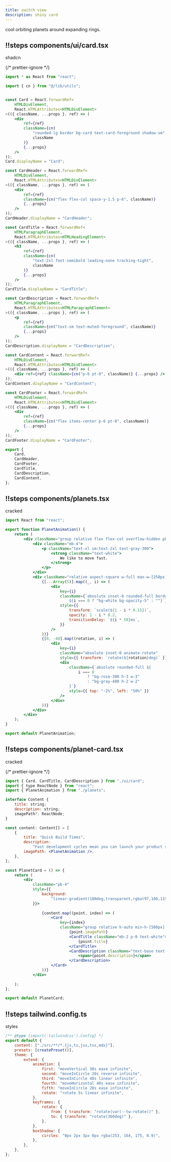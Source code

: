 ```yaml
---
title: switch view
description: shiny card
---
```



cool orbiting planets around expanding rings.

<PreviewWrapper>
    <AnalyticsBento />
</PreviewWrapper>
<Scrollycoding>

## !!steps components/ui/card.tsx

shadcn

{/* prettier-ignore */}
```jsx ! card.tsx
import * as React from "react";

import { cn } from "@/lib/utils";


const Card = React.forwardRef<
    HTMLDivElement,
    React.HTMLAttributes<HTMLDivElement>
>(({ className, ...props }, ref) => (
    <div
        ref={ref}
        className={cn(
            "rounded-lg border bg-card text-card-foreground shadow-sm",
            className
        )}
        {...props}
    />
));
Card.displayName = "Card";

const CardHeader = React.forwardRef<
    HTMLDivElement,
    React.HTMLAttributes<HTMLDivElement>
>(({ className, ...props }, ref) => (
    <div
        ref={ref}
        className={cn("flex flex-col space-y-1.5 p-6", className)}
        {...props}
    />
));
CardHeader.displayName = "CardHeader";

const CardTitle = React.forwardRef<
    HTMLParagraphElement,
    React.HTMLAttributes<HTMLHeadingElement>
>(({ className, ...props }, ref) => (
    <h3
        ref={ref}
        className={cn(
            "text-2xl font-semibold leading-none tracking-tight",
            className
        )}
        {...props}
    />
));
CardTitle.displayName = "CardTitle";

const CardDescription = React.forwardRef<
    HTMLParagraphElement,
    React.HTMLAttributes<HTMLParagraphElement>
>(({ className, ...props }, ref) => (
    <p
        ref={ref}
        className={cn("text-sm text-muted-foreground", className)}
        {...props}
    />
));
CardDescription.displayName = "CardDescription";

const CardContent = React.forwardRef<
    HTMLDivElement,
    React.HTMLAttributes<HTMLDivElement>
>(({ className, ...props }, ref) => (
    <div ref={ref} className={cn("p-6 pt-0", className)} {...props} />
));
CardContent.displayName = "CardContent";

const CardFooter = React.forwardRef<
    HTMLDivElement,
    React.HTMLAttributes<HTMLDivElement>
>(({ className, ...props }, ref) => (
    <div
        ref={ref}
        className={cn("flex items-center p-6 pt-0", className)}
        {...props}
    />
));
CardFooter.displayName = "CardFooter";

export {
    Card,
    CardHeader,
    CardFooter,
    CardTitle,
    CardDescription,
    CardContent,
};

```

## !!steps components/planets.tsx

cracked

```jsx ! planets.tsx
import React from "react";

export function PlanetAnimation() {
    return (
        <div className="group relative flex flex-col overflow-hidden pb-6">
            <div className="mb-4">
                <p className="text-xl sm:text-2xl text-gray-300">
                    <strong className="text-white">
                        We like to move fast.
                    </strong>
                </p>
            </div>
            <div className="relative aspect-square w-full max-w-[250px] mx-auto transition-all duration-300 ease-out group-hover:scale-110">
                {[...Array(5)].map((_, i) => (
                    <div
                        key={i}
                        className={`absolute inset-0 rounded-full border border-rose-300 transition-all duration-300 ease-out group-hover:scale-105
                            ${i === 0 ? "bg-white bg-opacity-5" : ""}`}
                        style={{
                            transform: `scale(${1 - i * 0.15})`,
                            opacity: 1 - i * 0.2,
                            transitionDelay: `${i * 50}ms`,
                        }}
                    />
                ))}
                {[0, -40].map((rotation, i) => (
                    <div
                        key={i}
                        className="absolute inset-0 animate-rotate"
                        style={{ transform: `rotate(${rotation}deg)` }}>
                        <div
                            className={`absolute rounded-full ${
                                i === 0
                                    ? "bg-rose-300 h-3 w-3"
                                    : "bg-gray-400 h-2 w-2"
                            }`}
                            style={{ top: "-2%", left: "50%" }}
                        />
                    </div>
                ))}
            </div>
        </div>
    );
}

export default PlanetAnimation;
```

## !!steps components/planet-card.tsx

cracked

{/* prettier-ignore */}
```jsx ! planet-card.tsx
import { Card, CardTitle, CardDescription } from "./ui/card";
import { type ReactNode } from "react";
import { PlanetAnimation } from "./planets";

interface Content {
    title: string;
    description: string;
    imagePath?: ReactNode;
}

const content: Content[] = [
    {
        title: "Quick Build Times",
        description:
            "Fast development cycles mean you can launch your product sooner, learn from real users, and iterate faster.",
        imagePath: <PlanetAnimation />,
    },
];

const PlanetCard = () => {
    return (
        <div
            className="pb-4"
            style={{
                background:
                    "linear-gradient(180deg,transparent,rgba(97,106,115,.12) 40%,rgba(97,106,115,.12) 60%,rgba(97,106,115,0))",
            }}>
       
                {content.map((point, index) => (
                    <Card
                        key={index}
                        className="group relative h-auto min-h-[500px] overflow-hidden rounded-2xl border-none font-corm shadow-2xl p-4">
                            {point.imagePath}
                            <CardTitle className="mb-2 p-0 text-white">
                                {point.title}
                            </CardTitle>
                            <CardDescription className="text-base text-custom-gray">
                                <span>{point.description}</span>
                            </CardDescription>
                    </Card>
                ))}
            </div>
      
    );
};

export default PlanetCard;
```

## !!steps tailwind.config.ts

styles

```js ! tailwind.config.ts
/** @type {import('tailwindcss').Config} */
export default {
    content: ["./src/**/*.{js,ts,jsx,tsx,mdx}"],
    presets: [createPreset()],
    theme: {
        extend: {
            animation: {
                first: "moveVertical 30s ease infinite",
                second: "moveInCircle 20s reverse infinite",
                third: "moveInCircle 40s linear infinite",
                fourth: "moveHorizontal 40s ease infinite",
                fifth: "moveInCircle 20s ease infinite",
                rotate: "rotate 5s linear infinite",
            },
            keyframes: {
                rotate: {
                    from: { transform: "rotate(var(--tw-rotate))" },
                    to: { transform: "rotate(360deg)" },
                },
            },
            boxShadow: {
                circles: "0px 2px 3px 0px rgba(253, 164, 175, 0.9)",
            },
        },
    },
};
```

</Scrollycoding>
